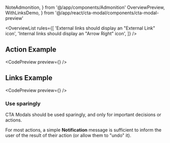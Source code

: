 ---
---

  NoteAdmonition,
} from '@/app/components/Admonition'
  OverviewPreview,
  WithLinksDemo,
} from '@/app/react/cta-modal/components/cta-modal-preview'

<OverviewList rules={[
  'External links should display an "External Link" icon',
  'Internal links should display an "Arrow Right" icon',
]} />

## Action Example

<CodePreview preview={<OverviewPreview />} />

## Links Example

<NoteAdmonition description="If you are using Carbon Icons, we recommend the 'Launch' icon for external." />

<CodePreview preview={<WithLinksDemo />} />

<DripDivider />

### Use sparingly

CTA Modals should be used sparingly, and only for important decisions or actions.

For most actions, a simple **Notification** message is sufficient to inform the user of the result of their action (or allow them to "undo" it).